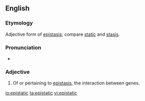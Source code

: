 ==English==

===Etymology===

Adjective form of [[epistasis]]; compare [[static]] and [[stasis]].

===Pronunciation===

* {{rhymes|ætɪk}}

===Adjective===
{{en-adj|-}}

# {{context|genetics}} Of or pertaining to [[epistasis]], the interaction between genes.

[[io:epistatic]]
[[ta:epistatic]]
[[vi:epistatic]]
